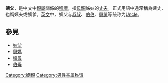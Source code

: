 '''姨父'''，是中文中[[親屬|親屬]]關係的[[稱謂|稱謂]]，指[[母親|母親]]姊妹的[[丈夫|丈夫]]。正式用語中通常稱為姨丈，也稱姨夫或姨爹。[[英文|英文]]中，姨父与[[叔叔|叔叔]]、[[伯伯|伯伯]]、[[舅舅|舅舅]]等统称为[[Uncle|Uncle]]。

==參見==
*[[姑父|姑父]]
*[[舅媽|舅媽]]
*[[嬸母|嬸母]]
*[[伯母|伯母]]

{{家庭}}
{{Sociology-stub}}

[[Category:姻親|Category:姻親]]
[[Category:男性亲属称谓|Category:男性亲属称谓]]